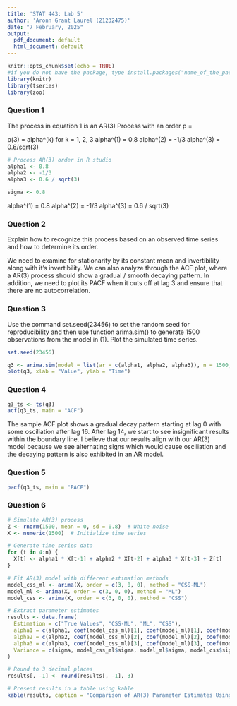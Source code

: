 ```yaml
---
title: 'STAT 443: Lab 5'
author: 'Aronn Grant Laurel (21232475)'
date: "7 February, 2025"
output:
  pdf_document: default
  html_document: default
---
```


```r
knitr::opts_chunk$set(echo = TRUE)
#if you do not have the package, type install.packages("name_of_the_package")
library(knitr)
library(tseries)
library(zoo)
```

### Question 1
The process in equation 1 is an AR(3) Process with an order p = 

p(3) = alpha^(k) for k = 1, 2, 3
alpha^(1) = 0.8
alpha^(2) = -1/3
alpha^(3) = 0.6/sqrt(3)

```r
# Process AR(3) order in R studio
alpha1 <- 0.8
alpha2 <- -1/3
alpha3 <- 0.6 / sqrt(3)

sigma <- 0.8
```

alpha^(1) = 0.8
alpha^(2) = -1/3
alpha^(3) = 0.6 / sqrt(3)


### Question 2
Explain how to recognize this process based on an observed time series and 
how to determine its order.

We need to examine for stationarity by its constant mean and invertibility 
along with it's invertibility. We can also analyze through the ACF plot, 
where a AR(3) process should show a gradual / smooth decaying pattern.
In addition, we need to plot its PACF when it cuts off at lag 3 and ensure that
there are no autocorrelation.



### Question 3
Use the command set.seed(23456) to set the random seed for reproducibility and then use function arima.sim() to generate 1500 observations from the model in (1). Plot the simulated time series.

```r
set.seed(23456)

q3 <- arima.sim(model = list(ar = c(alpha1, alpha2, alpha3)), n = 1500, sd = sigma)
plot(q3, xlab = "Value", ylab = "Time")

```

### Question 4
```r
q3_ts <- ts(q3)
acf(q3_ts, main = "ACF")
```

The sample ACF plot shows a gradual decay pattern starting at lag 0 with some
osciliation after lag 16. After lag 14, we start to see insignificant results
within the boundary line. I believe that our results align with our AR(3) model
because we see alternating signs which would cause osciliation and the decaying
pattern is also exhibited in an AR model.

### Question 5
```r
pacf(q3_ts, main = "PACF")
```




### Question 6
```r

# Simulate AR(3) process
Z <- rnorm(1500, mean = 0, sd = 0.8)  # White noise
X <- numeric(1500)  # Initialize time series

# Generate time series data
for (t in 4:n) {
  X[t] <- alpha1 * X[t-1] + alpha2 * X[t-2] + alpha3 * X[t-3] + Z[t]
}

# Fit AR(3) model with different estimation methods
model_css_ml <- arima(X, order = c(3, 0, 0), method = "CSS-ML")
model_ml <- arima(X, order = c(3, 0, 0), method = "ML")
model_css <- arima(X, order = c(3, 0, 0), method = "CSS")

# Extract parameter estimates
results <- data.frame(
  Estimation = c("True Values", "CSS-ML", "ML", "CSS"),
  alpha1 = c(alpha1, coef(model_css_ml)[1], coef(model_ml)[1], coef(model_css)[1]),
  alpha2 = c(alpha2, coef(model_css_ml)[2], coef(model_ml)[2], coef(model_css)[2]),
  alpha3 = c(alpha3, coef(model_css_ml)[3], coef(model_ml)[3], coef(model_css)[3]),
  Variance = c(sigma, model_css_ml$sigma, model_ml$sigma, model_css$sigma)
)

# Round to 3 decimal places
results[, -1] <- round(results[, -1], 3)

# Present results in a table using kable
kable(results, caption = "Comparison of AR(3) Parameter Estimates Using Different Estimation Methods")

```




